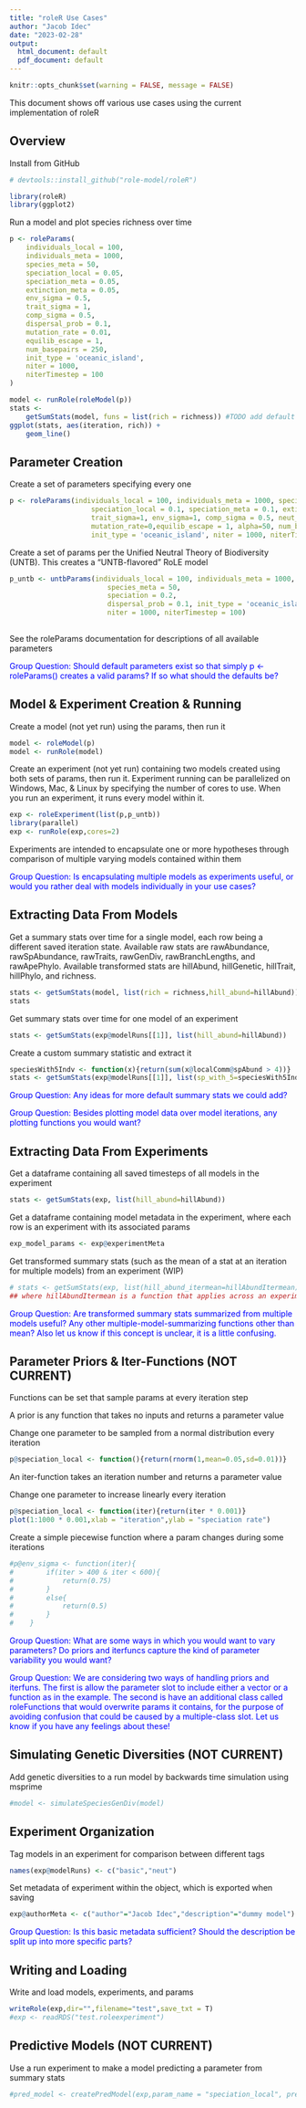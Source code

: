 ```yaml
---
title: "roleR Use Cases"
author: "Jacob Idec"
date: "2023-02-28"
output:
  html_document: default
  pdf_document: default
---
```


```r
knitr::opts_chunk$set(warning = FALSE, message = FALSE) 
```

This document shows off various use cases using the current implementation of roleR

## Overview

Install from GitHub

```r

# devtools::install_github("role-model/roleR")

library(roleR)
library(ggplot2)
```

Run a model and plot species richness over time


```r

p <- roleParams(
    individuals_local = 100,
    individuals_meta = 1000,
    species_meta = 50,
    speciation_local = 0.05,
    speciation_meta = 0.05,
    extinction_meta = 0.05,
    env_sigma = 0.5,
    trait_sigma = 1,
    comp_sigma = 0.5,
    dispersal_prob = 0.1,
    mutation_rate = 0.01,
    equilib_escape = 1,
    num_basepairs = 250,
    init_type = 'oceanic_island',
    niter = 1000,
    niterTimestep = 100
)

model <- runRole(roleModel(p))
stats <-
    getSumStats(model, funs = list(rich = richness)) #TODO add default where all existing sumstats are added
ggplot(stats, aes(iteration, rich)) +
    geom_line()
```

## Parameter Creation

Create a set of parameters specifying every one

```r

p <- roleParams(individuals_local = 100, individuals_meta = 1000, species_meta = 100, 
                    speciation_local = 0.1, speciation_meta = 0.1, extinction_meta = 0.05, dispersal_prob = 0.1,
                    trait_sigma=1, env_sigma=1, comp_sigma = 0.5, neut_delta=1, env_comp_delta=1,
                    mutation_rate=0,equilib_escape = 1, alpha=50, num_basepairs = 250,
                    init_type = 'oceanic_island', niter = 1000, niterTimestep = 10)
```

Create a set of params per the Unified Neutral Theory of Biodiversity (UNTB).
This creates a "UNTB-flavored" RoLE model 

```r

p_untb <- untbParams(individuals_local = 100, individuals_meta = 1000, 
                        species_meta = 50, 
                        speciation = 0.2, 
                        dispersal_prob = 0.1, init_type = 'oceanic_island',
                        niter = 1000, niterTimestep = 100)   
    
```

See the roleParams documentation for descriptions of all available parameters 

<span style="color:blue">Group Question: Should default parameters exist so that simply p <- roleParams() creates a valid params? If so what should the defaults be? </span>

## Model & Experiment Creation & Running

Create a model (not yet run) using the params, then run it 

```r

model <- roleModel(p)
model <- runRole(model)

```

Create an experiment (not yet run) containing two models created using both sets of params, then run it.
Experiment running can be parallelized on Windows, Mac, & Linux by specifying the number of cores to use. 
When you run an experiment, it runs every model within it.

```r

exp <- roleExperiment(list(p,p_untb))
library(parallel)
exp <- runRole(exp,cores=2)

```

Experiments are intended to encapsulate one or more hypotheses through comparison of multiple varying models contained within them

<span style="color:blue">Group Question: Is encapsulating multiple models as experiments useful, or would you rather deal with models individually in your use cases? </span>

## Extracting Data From Models

Get a summary stats over time for a single model, each row being a different saved iteration state.
Available raw stats are rawAbundance, rawSpAbundance, rawTraits, rawGenDiv, rawBranchLengths, and rawApePhylo.
Available transformed stats are hillAbund, hillGenetic, hillTrait, hillPhylo, and richness.

```r

stats <- getSumStats(model, list(rich = richness,hill_abund=hillAbund))
stats

```

Get summary stats over time for one model of an experiment 

```r

stats <- getSumStats(exp@modelRuns[[1]], list(hill_abund=hillAbund)) 
``` 

Create a custom summary statistic and extract it 

```r

speciesWith5Indv <- function(x){return(sum(x@localComm@spAbund > 4))} 
stats <- getSumStats(exp@modelRuns[[1]], list(sp_with_5=speciesWith5Indv)) 

``` 

<span style="color:blue">Group Question: Any ideas for more default summary stats we could add? </span> 

<span style="color:blue">Group Question: Besides plotting model data over model iterations, any plotting functions you would want? </span> 

## Extracting Data From Experiments 

Get a dataframe containing all saved timesteps of all models in the experiment 

```r

stats <- getSumStats(exp, list(hill_abund=hillAbund)) 

``` 

Get a dataframe containing model metadata in the experiment, where each row is an experiment with its associated params 

```r

exp_model_params <- exp@experimentMeta 

``` 

Get transformed summary stats (such as the mean of a stat at an iteration for multiple models) from an experiment (WIP) 

```r

# stats <- getSumStats(exp, list(hill_abund_itermean=hillAbundItermean)) 
## where hillAbundItermean is a function that applies across an experiment rather than across a roleData 

``` 

<span style="color:blue">Group Question: Are transformed summary stats summarized from multiple models useful? Any other multiple-model-summarizing functions other than mean? Also let us know if this concept is unclear, it is a little confusing. </span> 

## Parameter Priors & Iter-Functions (NOT CURRENT) 

Functions can be set that sample params at every iteration step 

A prior is any function that takes no inputs and returns a parameter value 

Change one parameter to be sampled from a normal distribution every iteration 

```r

p@speciation_local <- function(){return(rnorm(1,mean=0.05,sd=0.01))} 

``` 

An iter-function takes an iteration number and returns a parameter value 

Change one parameter to increase linearly every iteration 

```r

p@speciation_local <- function(iter){return(iter * 0.001)} 
plot(1:1000 * 0.001,xlab = "iteration",ylab = "speciation rate") 

``` 

Create a simple piecewise function where a param changes during some iterations 

```r

#p@env_sigma <- function(iter){ 
#        if(iter > 400 & iter < 600){ 
#            return(0.75) 
#        } 
#        else{ 
#            return(0.5) 
#        } 
#    } 

``` 

<span style="color:blue">Group Question: What are some ways in which you would want to vary parameters? Do priors and iterfuncs capture the kind of parameter variability you would want? </span> 

<span style="color:blue">Group Question: We are considering two ways of handling priors and iterfuns. The first is allow the parameter slot to include either a vector or a function as in the example. The second is have an additional class called roleFunctions that would overwrite params it contains, for the purpose of avoiding confusion that could be caused by a multiple-class slot. Let us know if you have any feelings about these! </span> 


## Simulating Genetic Diversities (NOT CURRENT) 

Add genetic diversities to a run model by backwards time simulation using msprime 

```r

#model <- simulateSpeciesGenDiv(model) 

``` 

## Experiment Organization 

Tag models in an experiment for comparison between different tags 

```r

names(exp@modelRuns) <- c("basic","neut") 

``` 

Set metadata of experiment within the object, which is exported when saving 

```r

exp@authorMeta <- c("author"="Jacob Idec","description"="dummy model")

``` 

<span style="color:blue">Group Question: Is this basic metadata sufficient? Should the description be split up into more specific parts? </span> 

## Writing and Loading

Write and load models, experiments, and params 

```r

writeRole(exp,dir="",filename="test",save_txt = T) 
#exp <- readRDS("test.roleexperiment") 

``` 

## Predictive Models (NOT CURRENT) 

Use a run experiment to make a model predicting a parameter from summary stats 

```r

#pred_model <- createPredModel(exp,param_name = "speciation_local", preds=c("hill_abund1","hill_abund2")) 

``` 